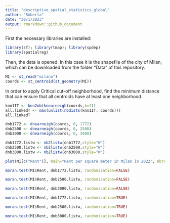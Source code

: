 ---
title: "descriptive_spatial_statistics_global"
author: "Roberta"
date: "30/1/2023"
output: rmarkdown::github_document
---
First the necessary libraries are installed:
```{r setup}
library(sf); library(tmap); library(spdep)
library(spatialreg)
```

Then, the data is opened. In this case it is the shapefile of the city of Milan, which can be downloaded from the folder "Data" of this repository.
```{r}
MI <- st_read("milano")
coords <- st_centroid(st_geometry(MI))
```

In order to apply Critical cut-off neighborhood, find the minimum distance that can ensure that all centroids have at least one neighborhood.
```{r}
knn1IT <- knn2nb(knearneigh(coords,k=1))
all.linkedT <- max(unlist(nbdists(knn1IT, coords))) 
all.linkedT
```

```{r}
dnb1772 <- dnearneigh(coords, 0, 1772)
dnb2500 <- dnearneigh(coords, 0, 2500)
dnb3000 <- dnearneigh(coords, 0, 3000)

dnb1772.listw <- nb2listw(dnb1772,style="W")
dnb2500.listw <- nb2listw(dnb2500,style="W")
dnb3000.listw <- nb2listw(dnb3000,style="W")
```

```{r}
plot(MI[c("Rent")], main="Rent per square meter in Milan in 2022", nbreaks = 20)
```

```{r}
moran.test(MI$Rent, dnb1772.listw, randomisation=FALSE)
```

```{r}
moran.test(MI$Rent, dnb2500.listw, randomisation=FALSE)
```

```{r}
moran.test(MI$Rent, dnb3000.listw, randomisation=FALSE)
```

```{r}
moran.test(MI$Rent, dnb1772.listw, randomisation=TRUE)
```

```{r}
moran.test(MI$Rent, dnb2500.listw, randomisation=TRUE)
```

```{r}
moran.test(MI$Rent, dnb3000.listw, randomisation=TRUE)
```

```{r}

```